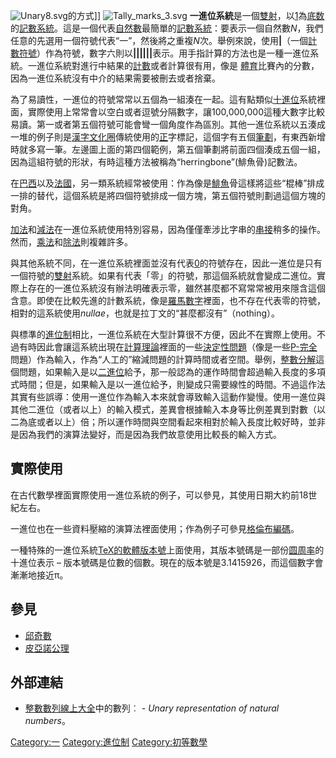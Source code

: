 {{Unreferenced|time=2013-02-18T14:32:25+00:00 }}
{{NoteTA
|G1 = Math
|1 = zh-cn:进制; zh-tw:進位; zh-hk:進制;
}}
{{Table Numeral Systems}}
[[Image:Unary8.svg|left]]的方式]]
[[Image:Tally_marks_3.svg|left]]
'''一進位系統'''是一個[[雙射|雙射]]，以[[1|1]]為[[底数_(进制)|底数]]的[[記數系統|記數系統]]。這是一個代表[[自然數|自然數]]最簡單的[[記數系統|記數系統]]：要表示一個自然數''N''，我們任意的先選用一個符號代表“一”，然後將之重複''N''次。舉例來說，使用'''|'''（一個[[計數符號|計數符號]]）作為符號，數字六則以'''||||||'''表示。用手指計算的方法也是一種一進位系統。一進位系統對進行中結果的[[計數|計數]]或者計算很有用，像是 [[體育|體育]]比賽內的分數，因為一進位系統沒有中介的結果需要被刪去或者捨棄。

為了易讀性，一進位的符號常常以五個為一組湊在一起。這有點類似[[十進位|十進位]]系統裡面，實際使用上常常會以空白或者逗號分隔數字，讓100,000,000這種大數字比較易讀。第一或者第五個符號可能會彎一個角度作為區別。其他一進位系統以五湊成一堆的例子則是[[漢字文化圈|漢字文化圈]]傳統使用的[[wikt:正|正]]字標記，這個字有五個[[筆劃|筆劃]]，有東西新增時就多寫一筆。左邊圖上面的第四個範例，第五個筆劃將前面四個湊成五個一組，因為這組符號的形狀，有時這種方法被稱為“herringbone”(鯡魚骨)記數法。

在[[巴西|巴西]]以及[[法國|法國]]，另一類系統經常被使用：作為像是[[鯡魚|鯡魚]]骨這樣將這些“棍棒”排成一排的替代，這個系統是將四個符號排成一個方塊，第五個符號則劃過這個方塊的對角。

[[加法|加法]]和[[減法|減法]]在一進位系統使用特別容易，因為僅僅牽涉比字串的[[串接|串接]]稍多的操作。然而，[[乘法|乘法]]和[[除法|除法]]則複雜許多。

與其他系統不同，在一進位系統裡面並沒有代表[[0|0]]的符號存在，因此一進位是只有一個符號的[[雙射|雙射]]系統。如果有代表「零」的符號，那這個系統就會變成二進位。實際上存在的一進位系統沒有辦法明確表示零，雖然甚麼都不寫常常被用來隱含這個含意。即使在比較先進的計數系統，像是[[羅馬數字|羅馬數字]]裡面，也不存在代表零的符號，相對的這系統使用''nullae''，也就是拉丁文的“甚麼都沒有”（nothing）。

與標準的[[進位制|進位制]]相比，一進位系統在大型計算很不方便，因此不在實際上使用。不過有時因此會讓這系統出現在[[計算理論|計算理論]]裡面的一些[[決定性問題|決定性問題]]（像是一些[[P-完全|P-完全]]問題）作為輸入，作為“人工的”縮減問題的計算時間或者空間。舉例，[[整數分解|整數分解]]這個問題，如果輸入是以[[二進位|二進位]]給予，那一般認為的運作時間會超過輸入長度的多項式時間；但是，如果輸入是以一進位給予，則變成只需要線性的時間。不過這作法其實有些誤導：使用一進位作為輸入本來就會導致輸入這動作變慢。使用一進位與其他二進位（或者以上）的輸入模式，差異會根據輸入本身等比例差異到對數（以二為底或者以上）倍；所以運作時間與空間看起來相對於輸入長度比較好時，並非是因為我們的演算法變好，而是因為我們故意使用比較長的輸入方式。

==實際使用==
在古代數學裡面實際使用一進位系統的例子，可以參見{{link-en|莫斯科數學紙草書|Moscow Mathematical Papyrus}}，其使用日期大約前18世紀左右。

一進位也在一些資料壓縮的演算法裡面使用；作為例子可參見[[格倫布編碼|格倫布編碼]]。

一種特殊的一進位系統[[軟件版本號#數學常數|TeX的軟體版本號]]上面使用，其版本號碼是一部份[[圆周率|圆周率]]的十進位表示 – 版本號碼是位數的個數。現在的版本號是3.1415926，而這個數字會漸漸地接近π。

==參見==
* [[邱奇數|邱奇數]]
* [[皮亞諾公理|皮亞諾公理]]

==外部連結==
{{commons|Unary numeral|Unary numeral system}}

* [[整數數列線上大全|整數數列線上大全]]中的數列︰{{oeis|A000042}} - ''Unary representation of natural numbers''。

{{pns}}

[[Category:一|Category:一]]
[[Category:進位制|Category:進位制]]
[[Category:初等數學|Category:初等數學]]